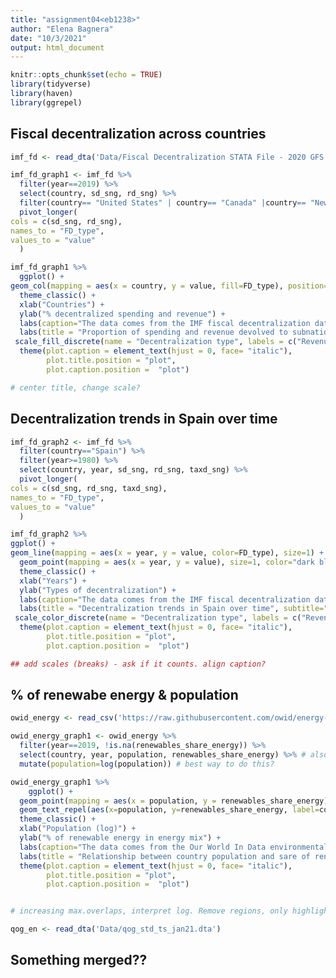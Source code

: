 ```yaml
---
title: "assignment04<eb1238>"
author: "Elena Bagnera"
date: "10/3/2021"
output: html_document
---
```


```r
knitr::opts_chunk$set(echo = TRUE)
library(tidyverse)
library(haven)
library(ggrepel)
```

## Fiscal decentralization across countries

```r
imf_fd <- read_dta('Data/Fiscal Decentralization STATA File - 2020 GFS Database Vintage (2).dta') 

```

```r
imf_fd_graph1 <- imf_fd %>%
  filter(year==2019) %>%
  select(country, sd_sng, rd_sng) %>%
  filter(country== "United States" | country== "Canada" |country== "New Zealand" | country=="Australia") %>%
  pivot_longer(
cols = c(sd_sng, rd_sng),
names_to = "FD_type",
values_to = "value"
  )
```

```r

imf_fd_graph1 %>% 
  ggplot() +
geom_col(mapping = aes(x = country, y = value, fill=FD_type), position="dodge")+
  theme_classic() + 
  xlab("Countries") + 
  ylab("% decentralized spending and revenue") +
  labs(caption="The data comes from the IMF fiscal decentralization database: https://data.imf.org/?sk=1C28EBFB-62B3-4B0C-AED3-048EEEBB684F") +
  labs(title = "Proportion of spending and revenue devolved to subnational governments", subtitle="2019: Australia, Canada, New Zealand, United States") +
 scale_fill_discrete(name = "Decentralization type", labels = c("Revenue decentralization", "Spending decentralization")) +
  theme(plot.caption = element_text(hjust = 0, face= "italic"), 
        plot.title.position = "plot", 
        plot.caption.position =  "plot") 

# center title, change scale?
```

## Decentralization trends in Spain over time

```r
imf_fd_graph2 <- imf_fd %>%
  filter(country=="Spain") %>%
  filter(year>=1980) %>%
  select(country, year, sd_sng, rd_sng, taxd_sng) %>%
  pivot_longer(
cols = c(sd_sng, rd_sng, taxd_sng),
names_to = "FD_type",
values_to = "value"
  )
```


```r
imf_fd_graph2 %>% 
ggplot() +
geom_line(mapping = aes(x = year, y = value, color=FD_type), size=1) +
  geom_point(mapping = aes(x = year, y = value), size=1, color="dark blue") + # change size and color
  theme_classic() + 
  xlab("Years") + 
  ylab("Types of decentralization") +
  labs(caption="The data comes from the IMF fiscal decentralization database: https://data.imf.org/?sk=1C28EBFB-62B3-4B0C-AED3-048EEEBB684F") +
  labs(title = "Decentralization trends in Spain over time", subtitle="From 1980 to 2019", fill="") +
 scale_color_discrete(name = "Decentralization type", labels = c("Revenue decentralization", "Spending decentralization", "Tax revenue decentralization")) +
  theme(plot.caption = element_text(hjust = 0, face= "italic"), 
        plot.title.position = "plot", 
        plot.caption.position =  "plot") 

## add scales (breaks) - ask if it counts. align caption?
```


## % of renewabe energy & population

```r
owid_energy <- read_csv('https://raw.githubusercontent.com/owid/energy-data/master/owid-energy-data.csv') 
```

```r
owid_energy_graph1 <- owid_energy %>%
  filter(year==2019, !is.na(renewables_share_energy)) %>%
  select(country, year, population, renewables_share_energy) %>% # also need to remove regions
  mutate(population=log(population)) # best way to do this?
```


```r
owid_energy_graph1 %>%
    ggplot() +
  geom_point(mapping = aes(x = population, y = renewables_share_energy)) +
  geom_text_repel(aes(x=population, y=renewables_share_energy, label=country), size=3) + # only label 5 countries
  theme_classic() + 
  xlab("Population (log)") + 
  ylab("% of renewable energy in energy mix") +
  labs(caption="The data comes from the Our World In Data environmental database: https://ourworldindata.org/renewable-energy") +
  labs(title = "Relationship between country population and sare of renewable energy", subtitle="in 2019", fill="") +
  theme(plot.caption = element_text(hjust = 0, face= "italic"), 
        plot.title.position = "plot", 
        plot.caption.position =  "plot") 


# increasing max.overlaps, interpret log. Remove regions, only highlight some countries
```

```r
qog_en <- read_dta('Data/qog_std_ts_jan21.dta') 

```

## Something merged??

